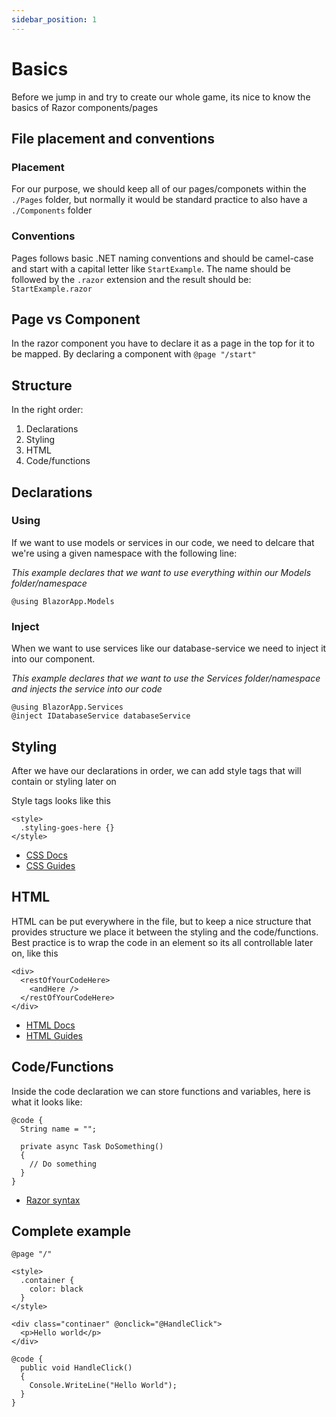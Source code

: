 ```yaml
---
sidebar_position: 1
---
```


# Basics

Before we jump in and try to create our whole game, its nice to know the basics of Razor components/pages

## File placement and conventions

### Placement

For our purpose, we should keep all of our pages/componets within the `./Pages` folder, but normally it would be
standard practice to also have a `./Components` folder

### Conventions

Pages follows basic .NET naming conventions and should be camel-case and start with a capital letter like `StartExample`. The name should be followed by the `.razor`
extension and the result should be: `StartExample.razor`

## Page vs Component

In the razor component you have to declare it as a page in the top for it to be mapped. By declaring a component with `@page "/start"`

## Structure

In the right order:

1. Declarations
2. Styling
3. HTML
4. Code/functions

## Declarations

### Using

If we want to use models or services in our code, we need to delcare that we're using a given namespace with the following line:

_This example declares that we want to use everything within our Models folder/namespace_

```razor
@using BlazorApp.Models
```

### Inject

When we want to use services like our database-service we need to inject it into our component.

_This example declares that we want to use the Services folder/namespace and injects the service into our code_

```razor
@using BlazorApp.Services
@inject IDatabaseService databaseService
```

## Styling

After we have our declarations in order, we can add style tags that will contain or styling later on

Style tags looks like this

```razor
<style>
  .styling-goes-here {}
</style>
```

- [CSS Docs](https://developer.mozilla.org/en-US/docs/Learn/Getting_started_with_the_web/CSS_basics)
- [CSS Guides](https://www.w3schools.com/css/default.asp)

## HTML

HTML can be put everywhere in the file, but to keep a nice structure that provides structure we place it between the styling and the code/functions.
Best practice is to wrap the code in an element so its all controllable later on, like this

```razor
<div>
  <restOfYourCodeHere>
    <andHere />
  </restOfYourCodeHere>
</div>
```

- [HTML Docs](https://developer.mozilla.org/en-US/docs/Web/HTML)
- [HTML Guides](https://www.w3schools.com/html/default.asp)

## Code/Functions

Inside the code declaration we can store functions and variables, here is what it looks like:

```razor
@code {
  String name = "";

  private async Task DoSomething()
  {
    // Do something
  }
}
```

- [Razor syntax](https://learn.microsoft.com/en-us/aspnet/core/mvc/views/razor?view=aspnetcore-7.0)

## Complete example

```razor
@page "/"

<style>
  .container {
    color: black
  }
</style>

<div class="continaer" @onclick="@HandleClick">
  <p>Hello world</p>
</div>

@code {
  public void HandleClick()
  {
    Console.WriteLine("Hello World");
  }
}
```
